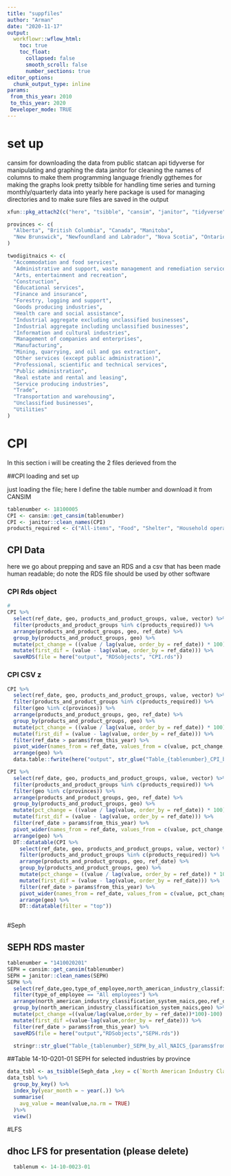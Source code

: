 ```yaml
---
title: "suppfiles"
author: "Arman"
date: "2020-11-17"
output:
  workflowr::wflow_html:
    toc: true
    toc_float:
      collapsed: false
      smooth_scroll: false
      number_sections: true
editor_options:
  chunk_output_type: inline
params: 
 from_this_year: 2010
 to_this_year: 2020 
 Developer_mode: TRUE
---
```


# set up

cansim for downloading the data from public statcan api tidyverse for manipulating and graphing the data janitor for cleaning the names of columns to make them programming language friendly ggthemes for making the graphs look pretty tsibble for handling time series and turning monthly/quarterly data into yearly here package is used for managing directories and to make sure files are saved in the output

```r

xfun::pkg_attach2(c("here", "tsibble", "cansim", "janitor", "tidyverse"))

provinces <- c(
  "Alberta", "British Columbia", "Canada", "Manitoba",
  "New Brunswick", "Newfoundland and Labrador", "Nova Scotia", "Ontario", "Prince Edward Island", "Quebec", "Saskatchewan", "Northwest Territories", "Nunavut", "Yukon", "Yellowknife, Northwest Territories", "Whitehorse, Yukon", "Iqaluit, Nunavut"
)

twodigitnaics <- c(
  "Accommodation and food services",
  "Administrative and support, waste management and remediation services",
  "Arts, entertainment and recreation",
  "Construction",
  "Educational services",
  "Finance and insurance",
  "Forestry, logging and support",
  "Goods producing industries",
  "Health care and social assistance",
  "Industrial aggregate excluding unclassified businesses",
  "Industrial aggregate including unclassified businesses",
  "Information and cultural industries",
  "Management of companies and enterprises",
  "Manufacturing",
  "Mining, quarrying, and oil and gas extraction",
  "Other services (except public administration)",
  "Professional, scientific and technical services",
  "Public administration",
  "Real estate and rental and leasing",
  "Service producing industries",
  "Trade",
  "Transportation and warehousing",
  "Unclassified businesses",
  "Utilities"
)

```

# CPI
In this section i will be creating the 2 files derieved from the 

##CPI loading and set up

just loading the file; here I define the table number and download it from CANSIM 

```r
tablenumber <- 18100005
CPI <- cansim::get_cansim(tablenumber)
CPI <- janitor::clean_names(CPI)
products_required <- c("All-items", "Food", "Shelter", "Household operations, furnishings and equipment", "Clothing and footwear", "Transportation", "Health and personal care", "Recreation, education and reading", "Alcoholic beverages, tobacco products and recreational cannabis", "Goods", "Services")
```
## CPI Data
here we go about prepping and save an RDS and a csv that has been made human readable; do note the RDS file should be used by other software 

### CPI Rds object
```r
#
CPI %>%
  select(ref_date, geo, products_and_product_groups, value, vector) %>%
  filter(products_and_product_groups %in% c(products_required)) %>%
  arrange(products_and_product_groups, geo, ref_date) %>%
  group_by(products_and_product_groups, geo) %>%
  mutate(pct_change = ((value / lag(value, order_by = ref_date)) * 100) - 100) %>%
  mutate(first_dif = (value - lag(value, order_by = ref_date))) %>%
  saveRDS(file = here("output", "RDSobjects", "CPI.rds"))

```
### CPI CSV z
 
 
```r

CPI %>%
  select(ref_date, geo, products_and_product_groups, value, vector) %>%
  filter(products_and_product_groups %in% c(products_required)) %>%
  filter(geo %in% c(provinces)) %>%
  arrange(products_and_product_groups, geo, ref_date) %>%
  group_by(products_and_product_groups, geo) %>%
  mutate(pct_change = ((value / lag(value, order_by = ref_date)) * 100) - 100) %>%
  mutate(first_dif = (value - lag(value, order_by = ref_date))) %>%
  filter(ref_date > params$from_this_year) %>%
  pivot_wider(names_from = ref_date, values_from = c(value, pct_change, first_dif)) %>%
  arrange(geo) %>%
  data.table::fwrite(here("output", str_glue("Table_{tablenumber}_CPI_by_province_product_groups_{params$from_this_year}-{params$to_this_year}")))


```
  

```r

CPI %>%
  select(ref_date, geo, products_and_product_groups, value, vector) %>%
  filter(products_and_product_groups %in% c(products_required)) %>%
  filter(geo %in% c(provinces)) %>%
  arrange(products_and_product_groups, geo, ref_date) %>%
  group_by(products_and_product_groups, geo) %>%
  mutate(pct_change = ((value / lag(value, order_by = ref_date)) * 100) - 100) %>%
  mutate(first_dif = (value - lag(value, order_by = ref_date))) %>%
  filter(ref_date > params$from_this_year) %>%
  pivot_wider(names_from = ref_date, values_from = c(value, pct_change, first_dif)) %>%
  arrange(geo) %>%
  DT::datatable(CPI %>%
    select(ref_date, geo, products_and_product_groups, value, vector) %>%
    filter(products_and_product_groups %in% c(products_required)) %>%
    arrange(products_and_product_groups, geo, ref_date) %>%
    group_by(products_and_product_groups, geo) %>%
    mutate(pct_change = ((value / lag(value, order_by = ref_date)) * 100) - 100) %>%
    mutate(first_dif = (value - lag(value, order_by = ref_date))) %>%
    filter(ref_date > params$from_this_year) %>%
    pivot_wider(names_from = ref_date, values_from = c(value, pct_change, first_dif)) %>%
    arrange(geo) %>%
    DT::datatable(filter = "top"))
```

```r

```


#Seph 

## SEPH RDS master 
```r
tablenumber = "1410020201"
SEPH = cansim::get_cansim(tablenumber)
SEPH = janitor::clean_names(SEPH)
SEPH %>%
  select(ref_date,geo,type_of_employee,north_american_industry_classification_system_naics,value,vector)%>% 
  filter(type_of_employee == "All employees") %>%
  arrange(north_american_industry_classification_system_naics,geo,ref_date) %>% 
  group_by(north_american_industry_classification_system_naics,geo) %>%
  mutate(pct_change =((value/lag(value,order_by = ref_date))*100)-100) %>% 
  mutate(first_dif =(value-lag(value,order_by = ref_date))) %>%
  filter(ref_date > params$from_this_year) %>% 
  saveRDS(file = here("output","RDSobjects","SEPH.rds")) 

  stringr::str_glue("Table_{tablenumber}_SEPH_by_all_NAICS_{params$from_this_year}-{params$to_this_year}")

```

##Table 14-10-0201-01 SEPH for selected industries by province


```r
data_tsbl <- as_tsibble(Seph_data ,key = c(`North American Industry Classification System (NAICS)`,Geography))
data_tsbl %>%
  group_by_key() %>%
  index_by(year_month = ~ year(.)) %>%
  summarise(
    avg_value = mean(value,na.rm = TRUE)
  )%>%
  view()
```

#LFS

##  dhoc LFS for presentation (please delete)
```r
  tablenum <- 14-10-0023-01 


```

